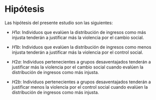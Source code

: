 # Hipótesis 

Las hipótesis del presente estudio son las siguientes:

- $H1a$: Individuos que evalúen la distribución de ingresos como más injusta tenderán a justificar más la violencia por el cambio social.  

- $H1b$: Individuos que evalúen la distribución de ingresos como menos injusta tenderán a justificar más la violencia por el control social.  

- $H2a$: Individuos pertenecientes a grupos desaventajados tenderán a justificar más la violencia por el cambio social cuando evalúen la distribución de ingresos como más injusta.

- $H2b$: Individuos pertenecientes a grupos desaventajados tenderán a justificar menos la violencia por el control social cuando evalúen la distribución de ingresos como más injusta.

